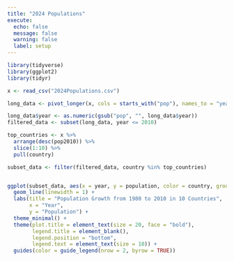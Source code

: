 ```yaml
---
title: "2024 Populations"
execute: 
  echo: false
  message: false
  warning: false
  label: setup
---
```


```r

library(tidyverse)
library(ggplot2)
library(tidyr)
```

```r
x <- read_csv("2024Populations.csv")

long_data <- pivot_longer(x, cols = starts_with("pop"), names_to = "year", values_to = "population")

long_data$year <- as.numeric(gsub("pop", "", long_data$year))
filtered_data <- subset(long_data, year <= 2010)

top_countries <- x %>% 
  arrange(desc(pop2010)) %>%
  slice(1:10) %>%
  pull(country)

subset_data <- filter(filtered_data, country %in% top_countries)


ggplot(subset_data, aes(x = year, y = population, color = country, group = country)) +
  geom_line(linewidth = 1) +
  labs(title = "Population Growth from 1980 to 2010 in 10 Countries",
       x = "Year",
       y = "Population") +
  theme_minimal() +
  theme(plot.title = element_text(size = 20, face = "bold"),
        legend.title = element_blank(),
        legend.position = "bottom",
        legend.text = element_text(size = 10)) +
  guides(color = guide_legend(nrow = 2, byrow = TRUE))

```